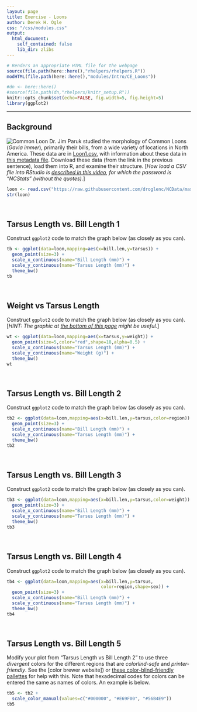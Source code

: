 ```yaml
---
layout: page
title: Exercise - Loons
author: Derek H. Ogle
css: "/css/modules.css"
output:
  html_document:
    self_contained: false
    lib_dir: zlibs
---
```


```r
# Renders an appropriate HTML file for the webpage
source(file.path(here::here(),"rhelpers/rhelpers.R"))
modHTML(file.path(here::here(),"modules/Intro/CE_Loons"))
```

```r
#dn <- here::here()
#source(file.path(dn,"rhelpers/knitr_setup.R"))
knitr::opts_chunk$set(echo=FALSE, fig.width=5, fig.height=5)
library(ggplot2)
```

----

## Background
<img src="loon.jpg" alt="Common Loon" class="img-right">
Dr. Jim Paruk studied the morphology of Common Loons (*Gavia immer*), primarily their bills, from a wide variety of locations in North America. These data are in [Loon1.csv](https://raw.githubusercontent.com/droglenc/NCData/master/Loon1.csv), with information about these data in [this metadata file](https://raw.githubusercontent.com/droglenc/NCData/master/Loon1_meta.txt). Download these data (from the link in the previous sentence), load them into R, and examine their structure. [*How load a CSV file into RStudio is [described in this video](https://vimeo.com/144035138), for which the password is "NCStats" (without the quotes).*]

```r
loon <- read.csv("https://raw.githubusercontent.com/droglenc/NCData/master/Loon1.csv")
str(loon)
```

&nbsp;

## Tarsus Length vs. Bill Length 1
Construct `ggplot2` code to match the graph below (as closely as you can).

```r
tb <- ggplot(data=loon,mapping=aes(x=bill.len,y=tarsus)) +
  geom_point(size=3) +
  scale_x_continuous(name="Bill Length (mm)") +
  scale_y_continuous(name="Tarsus Length (mm)") +
  theme_bw()
tb
```

&nbsp;

## Weight vs Tarsus Length
Construct `ggplot2` code to match the graph below (as closely as you can). [*HINT: The graphic at [the bottom of this page](https://ggplot2.tidyverse.org/reference/scale_shape.html#examples) might be useful.*]

```r
wt <- ggplot(data=loon,mapping=aes(x=tarsus,y=weight)) +
  geom_point(size=5,color="red",shape=18,alpha=0.5) +
  scale_x_continuous(name="Tarsus Length (mm)") +
  scale_y_continuous(name="Weight (g)") +
  theme_bw()
wt
```

&nbsp;

## Tarsus Length vs. Bill Length 2
Construct `ggplot2` code to match the graph below (as closely as you can).

```r
tb2 <- ggplot(data=loon,mapping=aes(x=bill.len,y=tarsus,color=region)) +
  geom_point(size=3) +
  scale_x_continuous(name="Bill Length (mm)") +
  scale_y_continuous(name="Tarsus Length (mm)") +
  theme_bw()
tb2
```

&nbsp;

## Tarsus Length vs. Bill Length 3
Construct `ggplot2` code to match the graph below (as closely as you can).

```r
tb3 <- ggplot(data=loon,mapping=aes(x=bill.len,y=tarsus,color=weight)) +
  geom_point(size=3) +
  scale_x_continuous(name="Bill Length (mm)") +
  scale_y_continuous(name="Tarsus Length (mm)") +
  theme_bw()
tb3
```

&nbsp;

## Tarsus Length vs. Bill Length 4
Construct `ggplot2` code to match the graph below (as closely as you can).

```r
tb4 <- ggplot(data=loon,mapping=aes(x=bill.len,y=tarsus,
                                    color=region,shape=sex)) +
  geom_point(size=3) +
  scale_x_continuous(name="Bill Length (mm)") +
  scale_y_continuous(name="Tarsus Length (mm)") +
  theme_bw()
tb4
```

&nbsp;

## Tarsus Length vs. Bill Length 5
Modify your plot from "Tarsus Length vs Bill Length 2" to use three *divergent* colors for the different regions that are *colorlind-safe* and *printer-friendly*. See the [color brewer website]) or [these color-blind-friendly pallettes](http://www.cookbook-r.com/Graphs/Colors_(ggplot2)/#a-colorblind-friendly-palette) for help with this. Note that hexadecimal codes for colors can be entered the same as names of colors. An example is below.

```r
tb5 <- tb2 +
  scale_color_manual(values=c("#000000", "#E69F00", "#56B4E9"))
tb5
```

